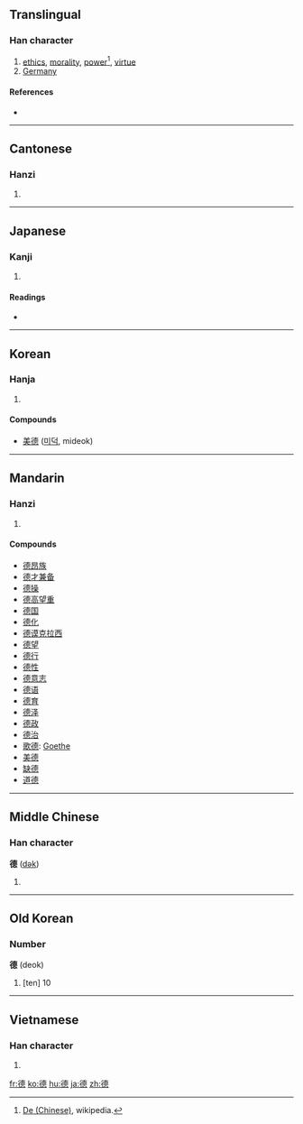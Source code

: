 {{also|徳|惪}}
==Translingual==

===Han character===
{{Han char|rn=60|rad=彳|as=12|sn=15|four=2423<sub>6</sub>|canj=竹人十田心 (HOJWP)}}

# [[ethics]], [[morality]], [[power]]<ref name="de_chinese">[http://en.wikipedia.org/wiki/De_(Chinese)#Meanings De (Chinese)], wikipedia.</ref>, [[virtue]]
# [[Germany]]

====References====
* {{Han ref|kx=0371.080|dkj=10243|dj=0698.040|hdz=20841.170|uh=5FB7|ud=24503|bh=BC77|bd=48247}}
<references />

----

==Cantonese==

===Hanzi===
{{yue-hanzi|jyut=dak1|y=dak1}}

# {{defn|Cantonese|sort=彳12}}

----

==Japanese==

===Kanji===
{{ja-kanji|grade=|rs=彳12}}

# {{defn|Japanese|sort=彳12}}

====Readings====
* {{ja-readings|on=[[とく]] (toku)|kun=[[おしえ]] (oshie)}}

----

==Korean==

===Hanja===
{{ko-hanja|hangeul=덕|eumhun=|rv=deok|mr=tŏk|y=tek}}

# {{defn|Korean|sort=彳12}}

====Compounds====
* [[美德]] ([[미덕]], mideok)

----

==Mandarin==

===Hanzi===
{{cmn-hanzi|pin=[[dé]] ([[de2]])|wg=te<sup>2</sup>}}

# {{defn|Mandarin|sort=彳12}}

====Compounds====
* [[德昂族]]
* [[德才兼备]]
* [[德操]]
* [[德高望重]]
* [[德国]]
* [[德化]]
* [[德谟克拉西]]
* [[德望]]
* [[德行]]
* [[德性]]
* [[德意志]]
* [[德语]]
* [[德育]]
* [[德泽]]
* [[德政]]
* [[德治]]
* [[歌德]]: [[Goethe]]
* [[美德]]
* [[缺德]]
* [[道德]]

----

==Middle Chinese==

===Han character===
'''德''' ([[dək]])

# {{defn|Middle Chinese|sort=彳12}}

----

==Old Korean==

===Number===
'''德''' (deok)

# {{Goguryeo}} [ten] 10

----

==Vietnamese==

===Han character===
{{vi-hantu|[[đức]]|rs=彳12}}

# {{defn|Vietnamese|sort=彳12}}

[[fr:德]]
[[ko:德]]
[[hu:德]]
[[ja:德]]
[[zh:德]]